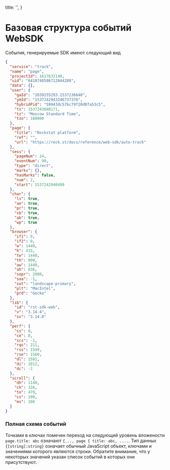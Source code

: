 
  title: '',
}

# Базовая структура событий WebSDK

События, генерируемые SDK имеют следующий вид

```json
{
  "service": "track",
  "name": "page",
  "projectId": 1617632140,
  "uid": "6410748586712844288",
  "data": {},
  "user": {
    "gaId": "2039255293.1537236640",
    "ymId": "1537242943246737376",
    "hybridPid": "59943dc57bc79f20d8fa53c5",
    "ts": 1537243840171,
    "tz": "Moscow Standard Time",
    "tzo": 180000
  },
  "page": {
    "title": "Rockstat platform",
    "ref": "",
    "url": "https://rock.st/docs/reference/web-sdk/auto-track"
  },
  "sess": {
    "pageNum": 14,
    "eventNum": 90,
    "type": "direct",
    "marks": {},
    "hasMarks": false,
    "num": 2,
    "start": 1537242940499
  },
  "char": {
    "ls": true,
    "ae": true,
    "pr": true,
    "sb": true,
    "ab": true,
    "wp": true
  },
  "browser": {
    "if1": 0,
    "if2": 0,
    "w": 1440,
    "h": 415,
    "tw": 1440,
    "th": 900,
    "aw": 1440,
    "ah": 836,
    "sopr": 2000,
    "soa": -1,
    "sot": "landscape-primary",
    "plt": "MacIntel",
    "prd": "Gecko"
  },
  "lib": {
    "id": "rst-sdk-web",
    "v": "3.14.4",
    "sv": "3.14.0"
  },
  "perf": {
    "cs": 0,
    "ce": 0,
    "scs": -1,
    "rqs": 211,
    "rss": 1549,
    "rse": 1560,
    "dl": 1581,
    "di": 1812,
    "dc": -1
  },
  "scroll": {
    "dh": 1148,
    "ch": 326,
    "to": 479,
    "cs": 100,
    "ms": 100
  }
}
```

### Полная схема событий

Точками в ключах помечен переход на следующий уровень вложености `page.title: abc` означают `{..., page { title: abc, ....`.
Тип данных `{[string]:string}` означает обычный JavaScript объект, ключами и значениями которого являются строки.
Обратите внимание, что у некоторых значений указан список событий в которых они присутствуют.

<Expand>
  <RenderTable data={JSProps}/>
</Expand>


